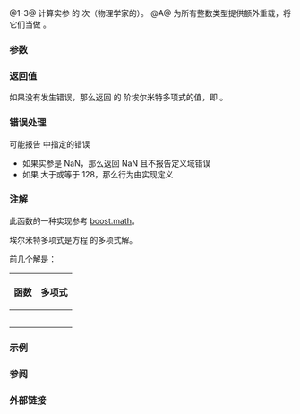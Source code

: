 {{cpp/title|hermite|hermitef|hermitel}}
{{cpp/numeric/special_functions/navbar}}
{{dcl begin}}
{{dcl header|cmath}}
{{dcl rev multi|num=1|since1=c++17|dcl1=
double      hermite ( unsigned int n, double x );
float       hermite ( unsigned int n, float x );
long double hermite ( unsigned int n, long double x );
|since2=c++23|dcl2=
/* 浮点数类型 */ hermite( unsigned int n,
                                   /* 浮点数类型 */ x );
}}
{{dcl|num=2|since=c++17|
float       hermitef( unsigned int n, float x );
}}
{{dcl|num=3|since=c++17|
long double hermitel( unsigned int n, long double x );
}}
{{dcl h|[[#注解|额外重载]]}}
{{dcl header|cmath}}
{{dcl|num=A|since=c++17|
template&lt; class Integer &gt;
double      hermite ( unsigned int n, Integer x );
}}
{{dcl end}}

@1-3@ 计算实参 {{c|x}} 的 {{c|n}} 次（物理学家的）{{enwiki|Hermite polynomials|埃尔米特多项式}}。{{rev inl|since=c++23|标准库提供所有以无 cv 限定的浮点数类型作为形参 {{c|x}} 的类型的 {{tt|std::hermite}} 重载。}}
@A@ 为所有整数类型提供额外重载，将它们当做 {{c/core|double}}。

===参数===
{{par begin}}
{{par|n|多项式的次数}}
{{par|x|实参，浮点数或整数}}
{{par end}}

===返回值===
如果没有发生错误，那么返回 {{c|x}} 的 {{c|n}} 阶埃尔米特多项式的值，即 {{math|(-1){{su|p=n}}{{mexp|x{{su|p=2}}}}{{mfrac|d{{su|p=n}}|dx{{su|p=n}}}}{{mexp|-x{{su|p=2}}}}}}。

===错误处理===
可能报告 {{lc|math_errhandling}} 中指定的错误
* 如果实参是 NaN，那么返回 NaN 且不报告定义域错误
* 如果 {{c|n}} 大于或等于 128，那么行为由实现定义

===注解===
{{cpp/numeric/special functions/older impl note}}

此函数的一种实现参考 [https://www.boost.org/doc/libs/release/libs/math/doc/html/math_toolkit/sf_poly/hermite.html boost.math]。

埃尔米特多项式是方程 {{math|1=u{{su|p=,,}}-2xu{{su|p=,}} = -2nu}} 的多项式解。

前几个解是：
{| class="wikitable" style="font-size:95%; text-align:center;"
|-
! 函数
! 多项式
|- style="height:45px;"
| {{nbsp|4}}{{co|hermite(0, x)}}{{nbsp|4}} || {{math|1}}
|- style="height:45px;"
| {{co|hermite(1, x)}} || {{math|2x}}
|- style="height:45px;"
| {{co|hermite(2, x)}} || {{math|4x{{su|p=2}} - 2}}
|- style="height:45px;"
| {{co|hermite(3, x)}} || {{math|8x{{su|p=3}} - 12x}}
|- style="height:45px;"
| {{co|hermite(4, x)}} || {{nbsp|4}}{{math|16x{{su|p=4}} - 48x{{su|p=2}} + 12}}{{nbsp|4}}
|}

{{cpp/numeric/special functions/additional integer overload note|hermite}}

===示例===
{{example
|code=
#include &lt;cmath&gt;
#include &lt;iostream&gt;

double H3(double x)
{
    return 8 * std::pow(x, 3) - 12 * x;
}

double H4(double x)
{
    return 16 * std::pow(x, 4) - 48 * x * x + 12;
}

int main()
{
    // 点检查
    std::cout &lt;&lt; std::hermite(3, 10) &lt;&lt; '=' &lt;&lt; H3(10) &lt;&lt; '\n'
              &lt;&lt; std::hermite(4, 10) &lt;&lt; '=' &lt;&lt; H4(10) &lt;&lt; '\n';
}
|output=
7880=7880
155212=155212
}}

===参阅===
{{dsc begin}}
{{dsc inc|cpp/numeric/special functions/dsc laguerre}}
{{dsc inc|cpp/numeric/special functions/dsc legendre}}
{{dsc end}}

===外部链接===
{{eli|[https://mathworld.wolfram.com/HermitePolynomial.html Weisstein, Eric W. “埃尔米特多项式”]来自 MathWorld--A Wolfram Web Resource。}}

{{langlinks|de|en|es|fr|it|ja|pt|ru}}
